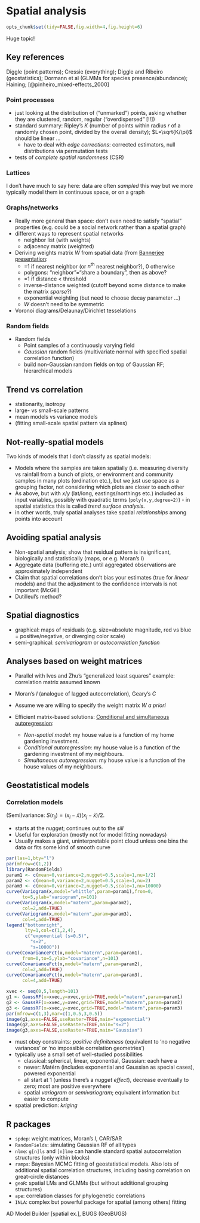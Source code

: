 Spatial analysis
=========================================

```r
opts_chunk$set(tidy=FALSE,fig.width=4,fig.height=6)
```

Huge topic!

## Key references

Diggle (point patterns); Cressie (everything); Diggle and Ribeiro (geostatistics); Dormann et al (GLMMs for species presence/abundance); Haining; [@pinheiro_mixed-effects_2000]

### Point processes
 
* just looking at the distribution of ("unmarked") points, asking whether they are clustered, random, regular ("overdispersed" [!!])
* standard summary: Ripley's $K$ (number of points within radius $r$ of a randomly chosen point, divided by the overall density); $L=\sqrt{K/\pi}$ should be linear ...
    * have to deal with *edge corrections*: corrected estimators, null distributions via permutation tests   
* tests of *complete spatial randomness* (CSR)

### Lattices
I don't have much to say here: data are often *sampled* this way but we more typically model them in continuous space, or on a graph

### Graphs/networks

* Really more general than space: don't even need to satisfy "spatial" properties (e.g. could be a social network rather than a spatial graph)
* different ways to represent spatial networks
    * neighbor list (with weights)
    * adjacency matrix (weighted)
* Deriving weights matrix $W$ from spatial data  (from [Bannerjee presentation](http://www.unc.edu/~rls/s940/Areal.pdf):
    * =1 if nearest neighbor (or $n^{\text{th}}$ nearest neighbor?), 0 otherwise
    * polygons: "neighbor"="share a boundary", then as above?
    * =1 if distance < threshold
    * inverse-distance weighted (cutoff beyond some distance to make the matrix *sparse*?)
    * exponential weighting (but need to choose decay parameter ...)
    * $W$ doesn't need to be symmetric
* Voronoi diagrams/Delaunay/Dirichlet tesselations

### Random fields
* Random fields
   * Point samples of a continuously varying field
   * *Gaussian* random fields (multivariate normal with specified spatial correlation function)
   * build non-Gaussian random fields on top of Gaussian RF; hierarchical models

## Trend vs correlation

* stationarity, isotropy
* large- vs small-scale patterns
* mean models vs variance models
* (fitting small-scale spatial pattern via splines)
   
## Not-really-spatial models

Two kinds of models that I don't classify as spatial models:

* Models where the samples are taken spatially (i.e. measuring diversity vs rainfall from a bunch of plots, or environment and community samples in many plots (ordination etc.), but we just use space as a grouping factor, not considering which plots are closer to each other
* As above, but with $x$/$y$ (lat/long, eastings/northings etc.) included as input
variables, possibly with quadratic terms (`poly(x,y,degree=2)`) - in spatial statistics this is called
*trend surface analysis*.
* in other words, truly spatial analyses take spatial *relationships* among points into account

## Avoiding spatial analysis

* Non-spatial analysis; show that residual pattern is insignificant, biologically and statistically (maps, or e.g. Moran's $I$)
* Aggregate data (buffering etc.) until aggregated observations are approximately independent
* Claim that spatial correlations don't bias your estimates (true for *linear* models) and that the adjustment to the confidence intervals is not important (McGill)
* Dutilleul's method?

## Spatial diagnostics

* graphical: maps of residuals (e.g. size=absolute magnitude, red vs blue = positive/negative, or diverging color scale)
* semi-graphical: *semivariogram* or *autocorrelation function*

## Analyses based on weight matrices

* Parallel with Ives and Zhu's "generalized least squares" example: correlation matrix assumed known
* Moran's $I$ (analogue of lagged autocorrelation), Geary's $C$

* Assume we are willing to specify the weight matrix $W$ *a priori*
* Efficient matrix-based solutions: [Conditional and simultaneous autoregression](http://stats.stackexchange.com/questions/277/spatial-statistics-models-car-vs-sar):
    * *Non-spatial model*: my house value is a function of my home gardening investment.
    * *Conditional autoregression*: my house value is a function of the gardening investment of my neighbours.
    * *Simultaneous autoregression*: my house value is a function of the house values of my neighbours.

## Geostatistical models

### Correlation models

(Semi)variance: $S(r_{ij})=(x_i-\bar x)(x_j-\bar x)/2$.

* starts at the *nugget*; continues out to the *sill*
* Useful for exploration (mostly not for model fitting nowadays)
* Usually makes a giant, uninterpretable point cloud
unless one bins the data or fits some kind of smooth curve

```r
par(las=1,bty="l")
par(mfrow=c(1,2))
library(RandomFields)
param1 <- c(mean=0,variance=2,nugget=0.5,scale=1,nu=1/2)
param2 <- c(mean=0,variance=2,nugget=0.5,scale=1,nu=2)
param3 <- c(mean=0,variance=2,nugget=0.5,scale=1,nu=10000)
curve(Variogram(x,model="whittle",param=param1),from=0,
      to=5,ylab="variogram",n=101)
curve(Variogram(x,model="matern",param=param2),
      col=2,add=TRUE)
curve(Variogram(x,model="matern",param=param3),
      col=4,add=TRUE)
legend("bottomright",
       lty=1,col=c(1,2,4),
       c("exponential (s=0.5)",
         "s=2",
         "s=10000"))
curve(CovarianceFct(x,model="matern",param=param1),
      from=0,to=5,ylab="covariance",n=101)
curve(CovarianceFct(x,model="matern",param=param2),
      col=2,add=TRUE)
curve(CovarianceFct(x,model="matern",param=param3),
      col=4,add=TRUE)
```

```r
xvec <- seq(0,5,length=101)
g1 <- GaussRF(x=xvec,y=xvec,grid=TRUE,model="matern",param=param1)
g2 <- GaussRF(x=xvec,y=xvec,grid=TRUE,model="matern",param=param2)
g3 <- GaussRF(x=xvec,y=xvec,grid=TRUE,model="matern",param=param3)
par(mfrow=c(1,3),mar=c(1,0.5,3,0.5))
image(g1,axes=FALSE,useRaster=TRUE,main="exponential")
image(g2,axes=FALSE,useRaster=TRUE,main="s=2")
image(g3,axes=FALSE,useRaster=TRUE,main="Gaussian")
```
* must obey constraints: *positive definiteness* (equivalent to 'no negative variances' or 'no impossible correlation geometries')
* typically use a small set of well-studied possibilities
    * classical: spherical, linear, exponential, Gaussian: each have a
    * newer: Matérn (includes exponential and Gaussian as special cases), powered exponential
    * all start at 1 (unless there's a *nugget effect*), decrease eventually to zero; most are positive everywhere
    * spatial *variogram* or *semivariogram*; equivalent information but easier to compute

* spatial prediction: *kriging*

## R packages

* `spdep`: weight matrices, Moran's $I$, CAR/SAR
* `RandomFields`: simulating Gaussian RF of all types
* `nlme`: `g[n]ls` and `[n]lme` can handle standard spatial autocorrelation structures (only within blocks)
* `ramps`: Bayesian MCMC fitting of geostatistical models.  Also lots of additional spatial correlation structures, including basing correlation on great-circle distances                      
* `geoR`: spatial LMs and GLMMs (but without additional grouping structures)
* `ape`: correlation classes for phylogenetic correlations
* `INLA`: complex but powerful package for spatial (among others) fitting

AD Model Builder [spatial ex.], BUGS (GeoBUGS)
